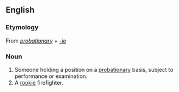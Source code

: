 ==English==

===Etymology===
From ''[[probationary]]'' + ''[[-ie]]''

===Noun===
{{en-noun}}

# Someone holding a position on a [[probationary]] basis, subject to performance or examination.
# A [[rookie]] firefighter.